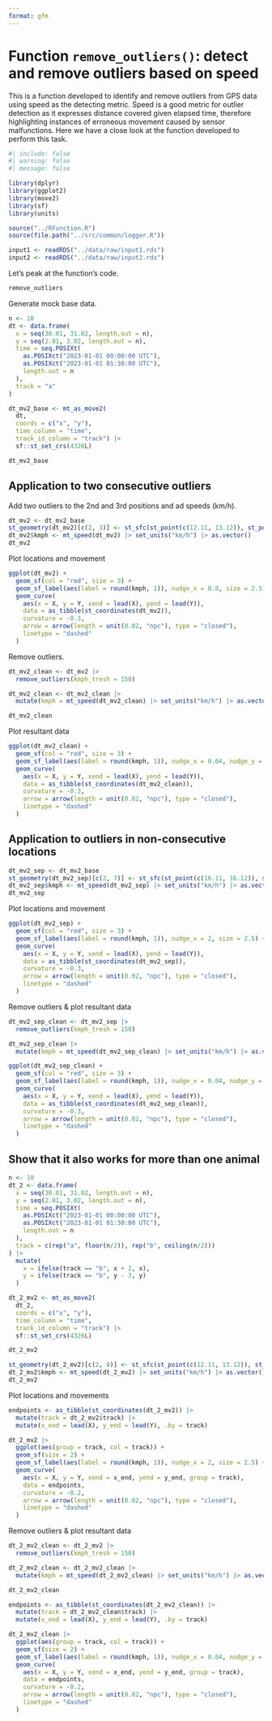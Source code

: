 ```yaml
---
format: gfm
---
```


# Function `remove_outliers()`: detect and remove outliers based on speed

This is a function developed to identify and remove outliers from GPS data using
speed as the detecting metric. Speed is a good metric for outlier detection as
it expresses distance covered given elapsed time, therefore highlighting
instances of erroneous movement caused by sensor malfunctions. Here we have a
close look at the function developed to perform this task.

```r
#| include: false
#| warning: false
#| message: false

library(dplyr)
library(ggplot2)
library(move2)
library(sf)
library(units)

source("../RFunction.R")
source(file.path("../src/common/logger.R"))

input1 <- readRDS("../data/raw/input1.rds")
input2 <- readRDS("../data/raw/input2.rds")

```


Let's peak at the function's code.
```r
remove_outliers
```


Generate mock base data.
```r
n <- 10
dt <- data.frame(
  x = seq(30.01, 31.02, length.out = n), 
  y = seq(2.01, 3.02, length.out = n),
  time = seq.POSIXt(
    as.POSIXct("2023-01-01 00:00:00 UTC"),
    as.POSIXct("2023-01-01 01:30:00 UTC"), 
    length.out = n
  ), 
  track = "a"
)

dt_mv2_base <- mt_as_move2(
  dt,
  coords = c("x", "y"), 
  time_column = "time",
  track_id_column = "track") |> 
  sf::st_set_crs(4326L)

dt_mv2_base
```


## Application to two consecutive outliers

Add two outliers to the 2nd and 3rd positions and ad speeds (km/h).

```r
dt_mv2 <- dt_mv2_base
st_geometry(dt_mv2)[c(2, 3)] <- st_sfc(st_point(c(12.11, 13.12)), st_point(c(12.4, 13.45)))
dt_mv2$kmph <- mt_speed(dt_mv2) |> set_units("km/h") |> as.vector()
dt_mv2
```

Plot locations and movement
```r
ggplot(dt_mv2) +
  geom_sf(col = "red", size = 3) +
  geom_sf_label(aes(label = round(kmph, 1)), nudge_x = 0.8, size = 2.5) +
  geom_curve(
    aes(x = X, y = Y, xend = lead(X), yend = lead(Y)), 
    data = as_tibble(st_coordinates(dt_mv2)),
    curvature = -0.3,
    arrow = arrow(length = unit(0.02, "npc"), type = "closed"),
    linetype = "dashed"
  )
```

Remove outliers.
```r
dt_mv2_clean <- dt_mv2 |> 
  remove_outliers(kmph_tresh = 150)

dt_mv2_clean <- dt_mv2_clean |> 
  mutate(kmph = mt_speed(dt_mv2_clean) |> set_units("km/h") |> as.vector())

dt_mv2_clean
```

Plot resultant data

```r
ggplot(dt_mv2_clean) +
  geom_sf(col = "red", size = 3) +
  geom_sf_label(aes(label = round(kmph, 1)), nudge_x = 0.04, nudge_y = -0.04, size = 2.5) +
  geom_curve(
    aes(x = X, y = Y, xend = lead(X), yend = lead(Y)), 
    data = as_tibble(st_coordinates(dt_mv2_clean)),
    curvature = -0.3,
    arrow = arrow(length = unit(0.02, "npc"), type = "closed"),
    linetype = "dashed"
  )
```



## Application to outliers in non-consecutive locations
```r
dt_mv2_sep <- dt_mv2_base
st_geometry(dt_mv2_sep)[c(2, 7)] <- st_sfc(st_point(c(16.11, 16.12)), st_point(c(48.4, 13.45)))
dt_mv2_sep$kmph <- mt_speed(dt_mv2_sep) |> set_units("km/h") |> as.vector()
dt_mv2_sep
```

Plot locations and movement
```r
ggplot(dt_mv2_sep) +
  geom_sf(col = "red", size = 3) +
  geom_sf_label(aes(label = round(kmph, 1)), nudge_x = 2, size = 2.5) +
  geom_curve(
    aes(x = X, y = Y, xend = lead(X), yend = lead(Y)), 
    data = as_tibble(st_coordinates(dt_mv2_sep)),
    curvature = -0.3,
    arrow = arrow(length = unit(0.02, "npc"), type = "closed"),
    linetype = "dashed"
  )
```

Remove outliers & plot resultant data
```r
dt_mv2_sep_clean <- dt_mv2_sep |> 
  remove_outliers(kmph_tresh = 150)

dt_mv2_sep_clean |> 
  mutate(kmph = mt_speed(dt_mv2_sep_clean) |> set_units("km/h") |> as.vector())
```


```r
ggplot(dt_mv2_sep_clean) +
  geom_sf(col = "red", size = 3) +
  geom_sf_label(aes(label = round(kmph, 1)), nudge_x = 0.04, nudge_y = -0.04, size = 2.5) +
  geom_curve(
    aes(x = X, y = Y, xend = lead(X), yend = lead(Y)), 
    data = as_tibble(st_coordinates(dt_mv2_sep_clean)),
    curvature = -0.3,
    arrow = arrow(length = unit(0.02, "npc"), type = "closed"),
    linetype = "dashed"
  )
```


## Show that it also works for more than one animal

```r
n <- 10
dt_2 <- data.frame(
  x = seq(30.01, 31.02, length.out = n), 
  y = seq(2.01, 3.02, length.out = n),
  time = seq.POSIXt(
    as.POSIXct("2023-01-01 00:00:00 UTC"),
    as.POSIXct("2023-01-01 01:30:00 UTC"), 
    length.out = n
  ), 
  track = c(rep("a", floor(n/2)), rep("b", ceiling(n/2)))
) |> 
  mutate(
    x = ifelse(track == "b", x + 2, x),
    y = ifelse(track == "b", y - 3, y)
  )

dt_2_mv2 <- mt_as_move2(
  dt_2,
  coords = c("x", "y"), 
  time_column = "time",
  track_id_column = "track") |> 
  sf::st_set_crs(4326L)

dt_2_mv2
```

```r
st_geometry(dt_2_mv2)[c(2, 8)] <- st_sfc(st_point(c(12.11, 13.12)), st_point(c(20.4, -2)))
dt_2_mv2$kmph <- mt_speed(dt_2_mv2) |> set_units("km/h") |> as.vector()
dt_2_mv2
```

Plot locations and movements
```r
endpoints <- as_tibble(st_coordinates(dt_2_mv2)) |> 
  mutate(track = dt_2_mv2$track) |> 
  mutate(x_end = lead(X), y_end = lead(Y), .by = track)

dt_2_mv2 |> 
  ggplot(aes(group = track, col = track)) +
  geom_sf(size = 2) +
  geom_sf_label(aes(label = round(kmph, 1)), nudge_x = 2, size = 2.5) +
  geom_curve(
    aes(x = X, y = Y, xend = x_end, yend = y_end, group = track), 
    data = endpoints,
    curvature = -0.2,
    arrow = arrow(length = unit(0.02, "npc"), type = "closed"),
    linetype = "dashed"
  )
```



Remove outliers & plot resultant data
```r
dt_2_mv2_clean <- dt_2_mv2 |> 
  remove_outliers(kmph_tresh = 150)

dt_2_mv2_clean <- dt_2_mv2_clean |> 
  mutate(kmph = mt_speed(dt_2_mv2_clean) |> set_units("km/h") |> as.vector())

dt_2_mv2_clean
```


```r
endpoints <- as_tibble(st_coordinates(dt_2_mv2_clean)) |> 
  mutate(track = dt_2_mv2_clean$track) |> 
  mutate(x_end = lead(X), y_end = lead(Y), .by = track)

dt_2_mv2_clean |> 
  ggplot(aes(group = track, col = track)) +
  geom_sf(size = 2) +
  geom_sf_label(aes(label = round(kmph, 1)), nudge_x = 0.04, nudge_y = -0.04, size = 2.5) +
  geom_curve(
    aes(x = X, y = Y, xend = x_end, yend = y_end, group = track), 
    data = endpoints,
    curvature = -0.2,
    arrow = arrow(length = unit(0.02, "npc"), type = "closed"),
    linetype = "dashed"
  )
```
